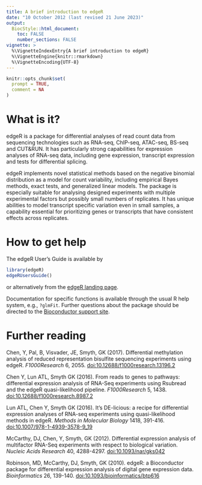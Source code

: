 ```yaml
---
title: A brief introduction to edgeR
date: "10 October 2012 (last revised 21 June 2023)"
output:
  BiocStyle::html_document:
    toc: FALSE
    number_sections: FALSE
vignette: >
  %\VignetteIndexEntry{A brief introduction to edgeR}
  %\VignetteEngine{knitr::rmarkdown}
  %\VignetteEncoding{UTF-8}
---
```


```r
knitr::opts_chunk$set(
  prompt = TRUE,
  comment = NA
)
```

# What is it?

edgeR is a package for differential analyses of read count data from sequencing technologies
such as RNA-seq, ChIP-seq, ATAC-seq, BS-seq and CUT&RUN.
It has particularly strong capabilities for expression analyses of RNA-seq data, including gene expression, transcript expression and tests for differential splicing.

edgeR implements novel statistical methods based on the negative binomial distribution
as a model for count variability, including empirical Bayes methods, exact tests, and generalized linear models.
The package is especially suitable for analysing designed experiments with multiple
experimental factors but possibly small numbers of replicates.
It has unique abilities to model transcript specific variation even in small samples,
a capability essential for prioritizing genes or transcripts that have consistent effects across replicates.

# How to get help

The edgeR User's Guide is available by
```r
library(edgeR)
edgeRUsersGuide()
```
or alternatively from the [edgeR landing page](https://bioconductor.org/packages/edgeR).

Documentation for specific functions is available through the usual R help system, e.g., `?glmFit`.
Further questions about the package should be directed to the [Bioconductor support site](https://support.bioconductor.org).

# Further reading

Chen, Y, Pal, B, Visvader, JE, Smyth, GK (2017). Differential methylation analysis of reduced representation bisulfite sequencing experiments using edgeR. *F1000Research* 6, 2055. [doi:10.12688/f1000research.13196.2](https://doi.org/10.12688/f1000research.13196.2)

Chen Y, Lun ATL, Smyth GK (2016). From reads to genes to pathways: differential expression analysis of RNA-Seq experiments using Rsubread and the edgeR quasi-likelihood pipeline. *F1000Research* 5, 1438. [doi:10.12688/f1000research.8987.2](https://doi.org/10.12688/f1000research.8987.2)

Lun ATL, Chen Y, Smyth GK (2016). It's DE-licious: a recipe for differential expression analyses of RNA-seq experiments using quasi-likelihood methods in edgeR. *Methods in Molecular Biology* 1418, 391-416. [doi:10.1007/978-1-4939-3578-9_19](https://doi.org/10.1007/978-1-4939-3578-9_19)

McCarthy, DJ, Chen, Y, Smyth, GK (2012). Differential expression analysis of multifactor RNA-Seq experiments with respect to biological variation. *Nucleic Acids Research* 40, 4288-4297. [doi:10.1093/nar/gks042](https://doi.org/10.1093/nar/gks042)

Robinson, MD, McCarthy, DJ, Smyth, GK (2010). edgeR: a Bioconductor package for differential expression analysis of digital gene expression data. *Bioinformatics* 26, 139-140. [doi:10.1093/bioinformatics/btp616](https://doi.org/10.1093/bioinformatics/btp616)
